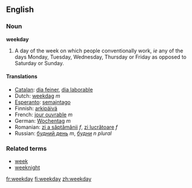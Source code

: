 ==English==
===Noun===
'''weekday'''

#A day of the week on which people conventionally work, ''ie'' any of the days Monday, Tuesday, Wednesday, Thursday or Friday as opposed to Saturday or Sunday.

====Translations====
*[[Catalan]]: [[dia feiner]], [[dia laborable]]
*Dutch: [[weekdag]] ''m''
*[[Esperanto]]: [[semajntago]]
*Finnish: [[arkipäivä]]
*French: [[jour ouvrable]] ''m''
*German: [[Wochentag]] ''m''
*Romanian: [[zi a săptămânii]] ''f'', [[zi lucrătoare]] ''f''
*Russian: [[будний день]] ''m'', [[будни]] ''n plural''

===Related terms===
*[[week]]
*[[weeknight]]

[[fr:weekday]]
[[fi:weekday]]
[[zh:weekday]]